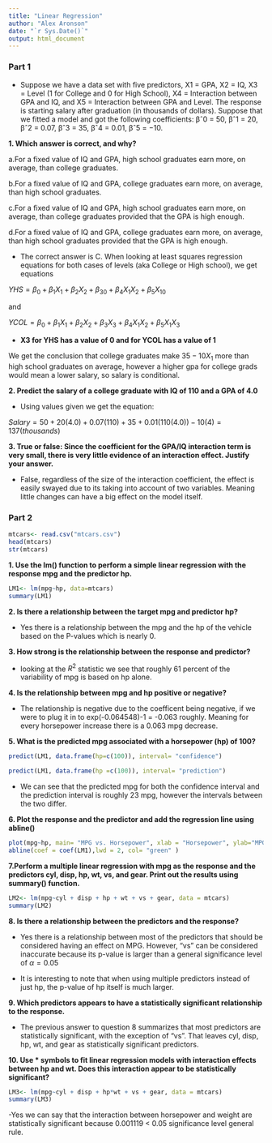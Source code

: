 ---
title: "Linear Regression"
author: "Alex Aronson"
date: "`r Sys.Date()`"
output: html_document
---
### **Part 1**

 - Suppose we have a data set with five predictors, X1 = GPA, X2 = IQ, X3 = Level (1 for College and 0 for High School), X4 = Interaction between GPA and IQ, and X5 = Interaction between GPA and Level. The response is starting salary after graduation (in thousands of dollars). Suppose that we fitted a model and got the following coefficients: βˆ0 = 50, βˆ1 = 20, βˆ2 = 0.07, βˆ3 = 35, βˆ4 = 0.01, βˆ5 = −10.

**1. Which answer is correct, and why?**

  a.For a fixed value of IQ and GPA, high school graduates earn more, on average, than college graduates.

  b.For a fixed value of IQ and GPA, college graduates earn more, on average, than high school graduates.

  c.For a fixed value of IQ and GPA, high school graduates earn more, on average, than college graduates provided that the GPA is high enough.

  d.For a fixed value of IQ and GPA, college graduates earn more, on average, than high school graduates provided that the GPA is high enough.

  - The correct answer is C. When looking at least squares regression equations for both cases of levels (aka College or High school), we get equations
  
  $YHS = \beta_0 + \beta_1X_1 + \beta_2X_2 +\beta_30 + \beta_4X_1X_2 +\beta_5X_10$
  
  and 
  
  $YCOL = \beta_0 + \beta_1X_1 + \beta_2X_2 +\beta_3X_3 + \beta_4X_1X_2 +\beta_5X_1X_3$
  
  - **X3 for YHS has a  value of 0 and for YCOL has a value of 1**

We get the conclusion that college graduates make $35-10X_1$ more than high school graduates on average, however a higher gpa for college grads would mean a lower salary, so salary is conditional. 


**2. Predict the salary of a college graduate with IQ of 110 and a GPA of 4.0**

  - Using values given we get the equation:
  
  $Salary =50 + 20(4.0)+ 0.07(110)+35+0.01(110(4.0))-10(4)=137(thousands)$

**3. True or false: Since the coefficient for the GPA/IQ interaction term is very small, there is very little evidence of an interaction effect. Justify your answer.**

  - False, regardless of the size of the interaction coefficient, the effect is easily swayed due to its taking into account of two variables. Meaning little changes can have a big effect on the model itself. 
  
  

### **Part 2**
```{R}
mtcars<- read.csv("mtcars.csv")
head(mtcars)
str(mtcars)
```

**1. Use the lm() function to perform a simple linear regression with the response mpg and the predictor hp.**

```{R}
LM1<- lm(mpg~hp, data=mtcars)
summary(LM1)
```

**2. Is there a relationship between the target mpg and predictor hp?**

  - Yes there is a relationship between the mpg and the hp of the vehicle
  based on the P-values which is nearly 0. 
  
**3. How strong is the relationship between the response and predictor?**

  - looking at the $R^2$ statistic we see that roughly 61 percent of the variability of mpg is based on hp alone.
  
**4. Is the relationship between mpg and hp positive or negative?**

  - The relationship is negative due to the coefficent being negative, if we were to plug it in to exp(-0.064548)-1 = -0.063 roughly. Meaning for every horsepower increase there is a 0.063 mpg decrease. 
  
**5. What is the predicted mpg associated with a horsepower (hp) of 100?**

```{R}
predict(LM1, data.frame(hp=c(100)), interval= "confidence")

predict(LM1, data.frame(hp =c(100)), interval= "prediction")
```
  - We can see that the predicted mpg for both the confidence interval and the prediction interval is roughly 23 mpg, however the intervals between the two differ.
  
  
**6. Plot the response and the predictor and add the regression line using abline()**

```{R}
plot(mpg~hp, main= "MPG vs. Horsepower", xlab = "Horsepower", ylab="MPG",data=mtcars, pch =9)
abline(coef = coef(LM1),lwd = 2, col= "green" )
```

  
**7.Perform a multiple linear regression with mpg as the response and the predictors cyl, disp, hp, wt, vs, and gear. Print out the results using summary() function.**

```{R}
LM2<- lm(mpg~cyl + disp + hp + wt + vs + gear, data = mtcars)
summary(LM2)
```

**8. Is there a relationship between the predictors and the response?**

  - Yes there is a relationship between most of the predictors that should be considered having an effect on MPG. However, "vs" can be considered inaccurate because its p-value is larger than a general significance level of $\alpha= 0.05$

  - It is interesting to note that when using multiple predictors instead of just hp, the p-value of hp itself is much larger.  


**9. Which predictors appears to have a statistically significant relationship to the response.**

  - The previous answer to question 8 summarizes that most predictors are statistically significant, with the exception of "vs". That leaves cyl, disp, hp, wt, and gear as statistically significant predictors.
  
**10. Use * symbols to fit linear regression models with interaction effects between hp and wt. Does this interaction appear to be statistically significant?**

```{R}
LM3<- lm(mpg~cyl + disp + hp*wt + vs + gear, data = mtcars)
summary(LM3)
```

  -Yes we can say that the interaction between horsepower and weight are statistically significant because 0.001119 < 0.05 significance level general rule. 




























